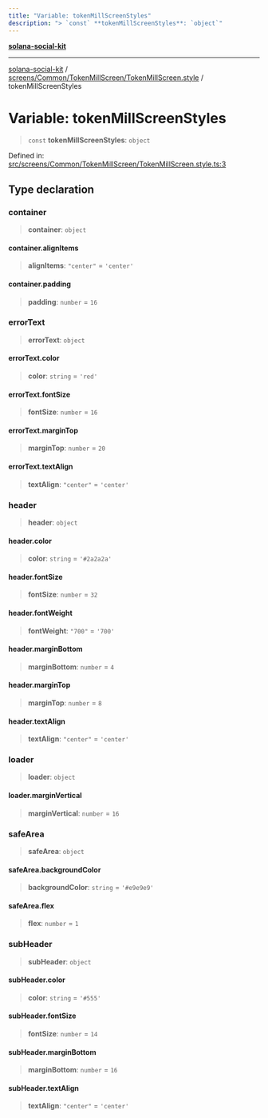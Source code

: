 ```yaml
---
title: "Variable: tokenMillScreenStyles"
description: "> `const` **tokenMillScreenStyles**: `object`"
---
```


[**solana-social-kit**](../../../../../README.mdx)

***

[solana-social-kit](../../../../../README.mdx) / [screens/Common/TokenMillScreen/TokenMillScreen.style](../README.mdx) / tokenMillScreenStyles

# Variable: tokenMillScreenStyles

> `const` **tokenMillScreenStyles**: `object`

Defined in: [src/screens/Common/TokenMillScreen/TokenMillScreen.style.ts:3](https://github.com/SendArcade/solana-social-starter/blob/03568260ca96ed63f77049843c721de1cb011893/src/screens/Common/TokenMillScreen/TokenMillScreen.style.ts#L3)

## Type declaration

### container

> **container**: `object`

#### container.alignItems

> **alignItems**: `"center"` = `'center'`

#### container.padding

> **padding**: `number` = `16`

### errorText

> **errorText**: `object`

#### errorText.color

> **color**: `string` = `'red'`

#### errorText.fontSize

> **fontSize**: `number` = `16`

#### errorText.marginTop

> **marginTop**: `number` = `20`

#### errorText.textAlign

> **textAlign**: `"center"` = `'center'`

### header

> **header**: `object`

#### header.color

> **color**: `string` = `'#2a2a2a'`

#### header.fontSize

> **fontSize**: `number` = `32`

#### header.fontWeight

> **fontWeight**: `"700"` = `'700'`

#### header.marginBottom

> **marginBottom**: `number` = `4`

#### header.marginTop

> **marginTop**: `number` = `8`

#### header.textAlign

> **textAlign**: `"center"` = `'center'`

### loader

> **loader**: `object`

#### loader.marginVertical

> **marginVertical**: `number` = `16`

### safeArea

> **safeArea**: `object`

#### safeArea.backgroundColor

> **backgroundColor**: `string` = `'#e9e9e9'`

#### safeArea.flex

> **flex**: `number` = `1`

### subHeader

> **subHeader**: `object`

#### subHeader.color

> **color**: `string` = `'#555'`

#### subHeader.fontSize

> **fontSize**: `number` = `14`

#### subHeader.marginBottom

> **marginBottom**: `number` = `16`

#### subHeader.textAlign

> **textAlign**: `"center"` = `'center'`
